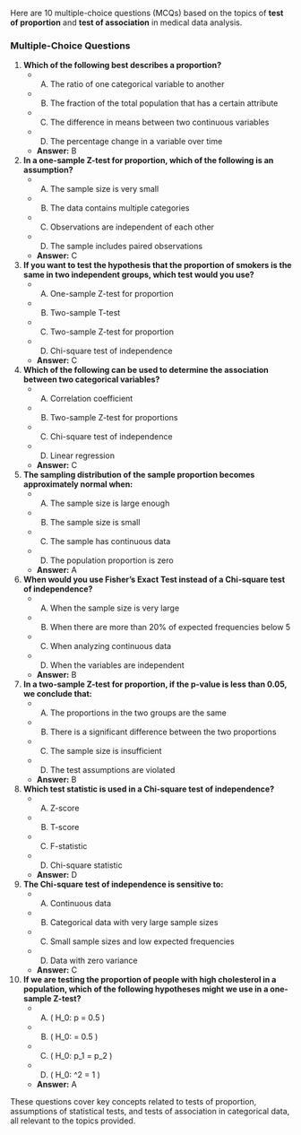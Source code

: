 Here are 10 multiple-choice questions (MCQs) based on the topics of **test of proportion** and **test of association** in medical data analysis. 

### Multiple-Choice Questions

1. **Which of the following best describes a proportion?**
   - A) The ratio of one categorical variable to another
   - B) The fraction of the total population that has a certain attribute
   - C) The difference in means between two continuous variables
   - D) The percentage change in a variable over time  
   - **Answer:** B

2. **In a one-sample Z-test for proportion, which of the following is an assumption?**
   - A) The sample size is very small
   - B) The data contains multiple categories
   - C) Observations are independent of each other
   - D) The sample includes paired observations  
   - **Answer:** C

3. **If you want to test the hypothesis that the proportion of smokers is the same in two independent groups, which test would you use?**
   - A) One-sample Z-test for proportion
   - B) Two-sample T-test
   - C) Two-sample Z-test for proportion
   - D) Chi-square test of independence  
   - **Answer:** C

4. **Which of the following can be used to determine the association between two categorical variables?**
   - A) Correlation coefficient
   - B) Two-sample Z-test for proportions
   - C) Chi-square test of independence
   - D) Linear regression  
   - **Answer:** C

5. **The sampling distribution of the sample proportion becomes approximately normal when:**
   - A) The sample size is large enough
   - B) The sample size is small
   - C) The sample has continuous data
   - D) The population proportion is zero  
   - **Answer:** A

6. **When would you use Fisher's Exact Test instead of a Chi-square test of independence?**
   - A) When the sample size is very large
   - B) When there are more than 20% of expected frequencies below 5
   - C) When analyzing continuous data
   - D) When the variables are independent  
   - **Answer:** B

7. **In a two-sample Z-test for proportion, if the p-value is less than 0.05, we conclude that:**
   - A) The proportions in the two groups are the same
   - B) There is a significant difference between the two proportions
   - C) The sample size is insufficient
   - D) The test assumptions are violated  
   - **Answer:** B

8. **Which test statistic is used in a Chi-square test of independence?**
   - A) Z-score
   - B) T-score
   - C) F-statistic
   - D) Chi-square statistic  
   - **Answer:** D

9. **The Chi-square test of independence is sensitive to:**
   - A) Continuous data
   - B) Categorical data with very large sample sizes
   - C) Small sample sizes and low expected frequencies
   - D) Data with zero variance  
   - **Answer:** C

10. **If we are testing the proportion of people with high cholesterol in a population, which of the following hypotheses might we use in a one-sample Z-test?**
    - A) \( H_0: p = 0.5 \)
    - B) \( H_0: \mu = 0.5 \)
    - C) \( H_0: p_1 = p_2 \)
    - D) \( H_0: \sigma^2 = 1 \)  
    - **Answer:** A

These questions cover key concepts related to tests of proportion, assumptions of statistical tests, and tests of association in categorical data, all relevant to the topics provided.